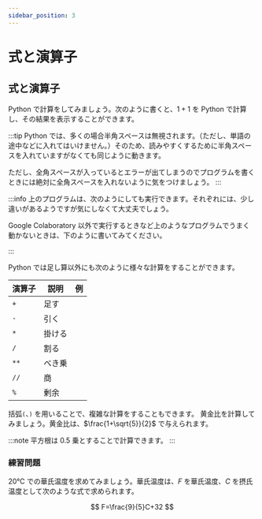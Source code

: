 ```yaml
---
sidebar_position: 3
---
```



# 式と演算子

## 式と演算子

Python で計算をしてみましょう。次のように書くと、$1+1$ を Python で計算し、その結果を表示することができます。

<ViewSource path="_samples/sum.ipynb" />

:::tip
Python では、多くの場合半角スペースは無視されます。（ただし、単語の途中などに入れてはいけません。）そのため、読みやすくするために半角スペースを入れていますがなくても同じように動きます。

ただし、全角スペースが入っているとエラーが出てしまうのでプログラムを書くときには絶対に全角スペースを入れないように気をつけましょう。
:::

:::info
上のプログラムは、次のようにしても実行できます。それぞれには、少し違いがあるようですが気にしなくて大丈夫でしょう。

Google Colaboratory 以外で実行するときなど上のようなプログラムでうまく動かないときは、下のように書いてみてください。

<ViewSource path="_samples/sum2.ipynb" />
:::

Python では足し算以外にも次のように様々な計算をすることができます。

| 演算子 | 説明   | 例                                             |
| ------ | ------ | ---------------------------------------------- |
| `+`    | 足す   | <ViewSource path="_samples/sum.ipynb" />       |
| `-`    | 引く   | <ViewSource path="_samples/sub.ipynb" />       |
| `*`    | 掛ける | <ViewSource path="_samples/multi.ipynb" />     |
| `/`    | 割る   | <ViewSource path="_samples/div.ipynb" />       |
| `**`   | べき乗 | <ViewSource path="_samples/exp.ipynb" />       |
| `//`   | 商     | <ViewSource path="_samples/quotient.ipynb" />  |
| `%`    | 剰余   | <ViewSource path="_samples/remainder.ipynb" /> |

括弧`(`、`)` を用いることで、複雑な計算をすることもできます。
黄金比を計算してみましょう。黄金比は、$\frac{1+\sqrt{5}}{2}$ で与えられます。

<ViewSource path="_samples/golden-ratio.ipynb" />

:::note
平方根は 0.5 乗とすることで計算できます。
:::

### 練習問題

20℃ での華氏温度を求めてみましょう。華氏温度は、$F$ を華氏温度、$C$ を摂氏温度として次のような式で求められます。

$$
F=\frac{9}{5}C+32
$$

<Answer>
  <ViewSource path="_samples/fahrenheit.ipynb" />
</Answer>
